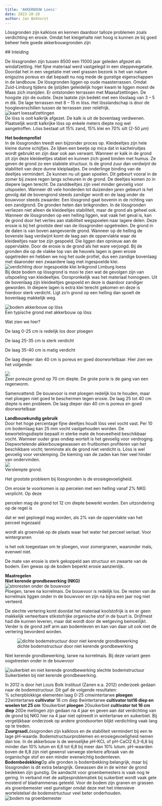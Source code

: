 ```yaml
---
title: 'AKKERBOUW Loess'
date: 2023-10-28
author: Jan Bokhorst
---
```


 Lössgronden zijn kalkloos en kennen daardoor talloze problemen zoals verdichting en erosie. Omdat het kleigehalte niet hoog is kunnen ze bij goed beheer hele goede akkerbouwgronden zijn


   ## Inleiding

  
De lössgronden zijn tussen 8500 een 11000 jaar geleden afgezet als windafzetting. Het fijne materiaal werd vastgelegd in een steppevegetatie. Doordat het in een vegetatie met veel grassen bezonk is het van nature enigszins poreus en dat bepaalt nu nog mede de gunstige eigenschappen in de landbouw. De lössgronden liggen op oude maasterrassen. Omdat Zuid-Limburg tijdens de ijstijden geleidelijk hoger kwam te liggen moest de Maas zich insnijden. Er ontstonden terrassen met Maasafzettingen. De hoogste zijn de oudste. Deze laatste zijn bedekt met een lösslaag van 3 – 5 m dik. De lage terrassen met 8 – 15 m löss. Het lösslandschap is door de hoogteverschillen tussen de terrassen zeer reliëfrijk.   
![kaart loessafzettingen](../img/loss-1920w.jpg)   
De löss is ooit kalkrijk afgezet. De kalk is uit de bovenlaag verdwenen. Plaatselijk wordt kalkrijke löss op enkele meters diepte nog wel aangetroffen. Löss bestaat uit 15% zand, 15% klei en 70% silt (2-50 µm)

 

**Het bodemprofiel**  
In de lössgronden treedt een bijzonder proces op. Kleideeltjes zijn hele kleine dunne schijfjes. Ze lijken een beetje op mica dat in kachelruitjes wordt gebruikt en zijn daar ook aan verwant. Wanneer er kalk in de grond zit zijn deze kleideeltjes stabiel en kunnen zich goed binden met humus. Ze geven de grond zo een stabiele structuur. Is de grond zuur dan verdwijnt de stabiliteit van deze dunne kleiplaatjes. De onderlinge binding van de deeltjes vermindert. Ze kunnen nu uit gaan spoelen. Dit gebeurt vooral in de zomer bij zware regen langs scheuren in de grond. De deeltjes komen zo in diepere lagen terecht. De zanddeeltjes zijn veel minder gevoelig voor uitspoelen. Wanneer dit vele honderden tot duizenden jaren gebeurt is het gevolg dat de bovengrond steeds zandiger wordt en de laag onder de bouwvoor steeds zwaarder. Een lössgrond gaat bovenin in de richting van een zandgrond. De gronden heten dan brikgronden. In de lössgronden verliezen niet alleen de kleideeltjes stabiliteit, maar de grond als geheel ook. Wanneer de lössgronden op een helling liggen, wat vaak het geval is, kan de grond door het verlies aan stabiliteit wegspoelen naar lagere delen. Deze erosie is bij het grootste deel van de lössgronden opgetreden. De grond in de dalen is van boven aangevoerde grond. Wanneer op de helling de bovenste laag verdwijnt komt de laag aan de oppervlakte waar de kleideeltjes naar toe zijn gespoeld. Die liggen dan opnieuw aan de oppervlakte. Door de erosie is de grond als het ware verjongd. Bij de gronden die op de vlakke top van de heuvels lagen is geen erosie opgetreden en hebben we nog het oude profiel, dus een zandige bovenlaag met daaronder een zwaardere laag met ingespoelde klei.   
![verdichting door ingespoelde klei brikgrond Limburg loess](../img/profiellicht(Small)-1920w.jpg)   
Bij deze bodem op lössgrond is mooi te zien wat de gevolgen zijn van uitspoeling van kleideeltjes. Oorspronkelijk was het materiaal homogeen. Uit de bovenlaag zijn kleideeltjes gespoeld en deze is daardoor zandiger geworden. In diepere lagen is extra klei terecht gekomen en deze is hierdoor sterk verdicht. Ligt zo’n grond op een helling dan spoelt de bovenlaag makkelijk weg.

 

  
![bodem akkerbouw op löss](../img/tongeren023(Medium)-1920w.jpg)   
Een typische grond met akkerbouw op löss

  
Wat zien we hier?

  
De laag 0-25 cm is redelijk los door ploegen

  
De laag 25-35 cm is sterk verdicht

  
De laag 35-40 cm is matig verdicht

  
De laag dieper dan 40 cm is poreus en goed doorwortelbaar. Hier zien we het volgende:

 

  
![](../img/tongeren030(Medium)-1920w.jpg)   
Zeer poreuze grond op 70 cm diepte. De grote porie is de gang van een regenworm.

  
Samenvattend: De bouwvoor is met ploegen redelijk los te houden, maar met ploegen niet goed te beschermen tegen erosie. De laag 25 tot 40 cm diepte is een probleem. De laag dieper dan 40 cm is poreus en goed doorwortelbaar

 

**Landbouwkundig gebruik**  
Door het hoge percentage fijne deeltjes houdt löss veel vocht vast. Per 10 cm bodemlaag kan 25 mm vocht vastgehouden worden. De bewortelingsdiepte bepaalt in sterke mate de hoeveelheid beschikbaar vocht. Wanneer ouder gras ondiep wortelt is het gevoelig voor verdroging. Diepwortelende akkerbouwgewassen en fruitbomen profiteren van het beschikbare vocht; tenminste als de grond niet verdicht is. Löss is wel gevoelig voor verslemping. De kieming van de zaden kan hier veel hinder van ondervinden.   
![](../img/Limburg18-8-08025-1920w.jpg)   
Verslempte grond.

  
Het grootste probleem bij lössgronden is de erosiegevoeligheid. 

Om erosie te voorkomen is op percelen met een helling vanaf 2% NKG verplicht. Op deze 

percelen mag de grond tot 12 cm diepte bewerkt worden. Een uitzondering op de regel is 

dat er wel geploegd mag worden, als 2% van de oppervlakte van het perceel ingezaaid 

wordt als groenvlak op de plaats waar het water het perceel verlaat. Voor wintergranen 

is het ook toegestaan om te ploegen, voor zomergranen, waaronder maïs, evenwel niet. 

De mate van erosie is sterk gekoppeld aan structuur en zwaarte van de bodem. Een gewas op de bodem beperkt erosie aanzienlijk.

 

**Maatregelen**  
**Niet kerende grondbewerking (NKG)**   
![stroresten onder de bouwvoor](../img/tongeren008(Medium)-1920w.jpg)   
Ploegen, tarwe na korrelmais. De bouwvoor is redelijk los. De resten van de korrelmais liggen onder in de bouwvoor en zijn na bijna een jaar nog niet verteerd.

  
De slechte vertering komt doordat het materiaal koolstofrijk is en er geen makkelijk verteerbare stikstofrijke organische stof in de buurt is. Drijfmest had die kunnen leveren, maar dat wordt door de wetgeving bemoeilijkt. Verder is de grond zelf arm aan bodemleven en kan van daar uit ook niet de vertering bevorderd worden.

 

  
![dichte bodemstructuur door niet kerende grondbewerking](../img/tongeren026(Medium)-1920w.jpg)     

Niet kerende grondbewerking, tarwe na korrelmais. Bij deze variant geen oogstresten onder in de bouwvoor

 

  
![suikerbiet en niet kerende grondbewerking slechte bodemstructuur](../img/tongeren020(Medium)-1920w.jpg)   
Suikerbieten bij niet kerende grondbewerking. 

 

In 2012 is door het Louis Bolk Instituut (Zanen e.a. 2012) onderzoek gedaan naar de bodemstructuur. Dit gaf de volgende resultaten:  
% scherpblokkige elementen laag 0-25 cmwintertarwe **ploegen** 
22wintertarwe **cultivator** 
16 cm diep 8wintertarwe **cultivator tot16 diep en woelen tot 25 cm** 
10suikerbiet **ploegen** 
20suikerbiet **cultivator tot 16 cm diep** 
20De metingen zijn gedaan na 4 jaar en geven aan dat verdichting van de grond bij NKG hier na 4 jaar niet optreedt in wintertarwe en suikerbiet. Bij vergelijkbaar onderzoek op andere grondsoorten blijkt verdichting vaak lang op te treden.  
**Zuurgraad**Lössgronden zijn kalkloos en de stabiliteit vermindert bij een te lage pH-waarde. Bodemstructuurproblemen en erosiegevoeligheid nemen dan toe. In de akkerbouw is de wenselijke pH-KCL of pH-CaCl2 6,3-6,8 bij minder dan 10% lutum en 6,6 tot 6,8 bij meer dan 10% lutum. pH-waarden boven de 6,8 zijn niet gewenst vanwege sterkere afbraak van de organischge stof en een minder evenwichtig bodemleven.  
**Bodembedekking**Op alle gronden is bodembekking belangrijk, maar bij lössgronden is dit extra belangrijk. Gewassen die in de winter de grond bedekken zijn gunstig. De aandacht voor groenbemesters is vaak nog te gering. In verband met de aaltjesproblematiek bij suikerbiet wordt vaak gele mosterd of bladrammenas geteeld. Voor de bodem zijn granen en grassen als groenbemester veel gunstiger omdat deze met het intensieve wortelstelsel de bodemstrtuctuur veel beter onderhouden.   
![bodem na groenbemester](../img/Limburg18-8-08078(2)-1920w.jpg)     





